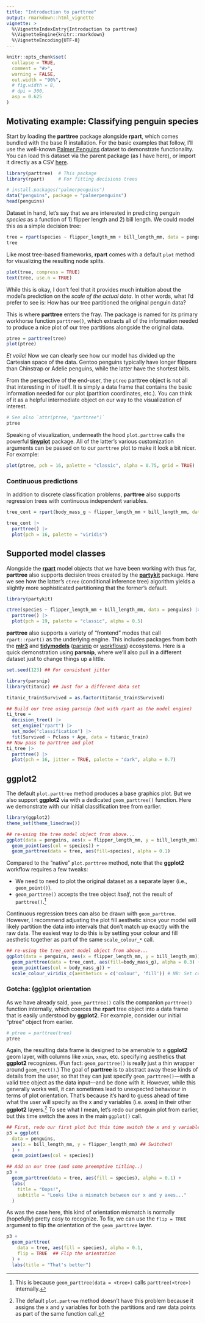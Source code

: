 ```yaml
---
title: "Introduction to parttree"
output: rmarkdown::html_vignette
vignette: >
  %\VignetteIndexEntry{Introduction to parttree}
  %\VignetteEngine{knitr::rmarkdown}
  %\VignetteEncoding{UTF-8}
---
```


```r
knitr::opts_chunk$set(
  collapse = TRUE,
  comment = "#>",
  warning = FALSE,
  out.width = "90%",
  # fig.width = 8,
  # dpi = 300,
  asp = 0.625
)
```

## Motivating example: Classifying penguin species

Start by loading the **parttree** package alongside **rpart**, which comes
bundled with the base R installation. For the basic examples that follow, 
I'll use the well-known
[Palmer Penguins](https://allisonhorst.github.io/palmerpenguins/) dataset to
demonstrate functionality. You can load this dataset via the parent package (as 
I have here), or import it directly as a CSV
[here](https://vincentarelbundock.github.io/Rdatasets/csv/palmerpenguins/penguins.csv).

```r
library(parttree)  # This package
library(rpart)     # For fitting decisions trees

# install.packages("palmerpenguins")
data("penguins", package = "palmerpenguins")
head(penguins)
```

Dataset in hand, let's say that we are interested in predicting penguin
_species_ as a function of 1) flipper length and 2) bill length. We could model
this as a simple decision tree:

```r
tree = rpart(species ~ flipper_length_mm + bill_length_mm, data = penguins)
tree
```

Like most tree-based frameworks, **rpart** comes with a default `plot` method
for visualizing the resulting node splits.

```r
plot(tree, compress = TRUE)
text(tree, use.n = TRUE)
```

While this is okay, I don't feel that it provides much intuition about the
model's prediction on the _scale of the actual data_. In other words, what I'd
prefer to see is: How has our tree partitioned the original penguin data?

This is where **parttree** enters the fray. The package is named for its primary
workhorse function `parttree()`, which extracts all of the information needed
to produce a nice plot of our tree partitions alongside the original data.

```r
ptree = parttree(tree)
plot(ptree)
```

_Et voila!_ Now we can clearly see how our model has divided up the Cartesian
space of the data. Gentoo penguins typically have longer flippers than Chinstrap
or Adelie penguins, while the latter have the shortest bills.

From the perspective of the end-user, the `ptree` parttree object is not all
that interesting in of itself. It is simply a data frame that contains the basic
information needed for our plot (partition coordinates, etc.). You can think of
it as a helpful intermediate object on our way to the visualization of interest.

```r
# See also `attr(ptree, "parttree")`
ptree
```

Speaking of visualization, underneath the hood `plot.parttree` calls the
powerful
[**tinyplot**](https://grantmcdermott.com/tinyplot)
package. All of the latter's various customization arguments can be passed on to
our `parttree` plot to make it look a bit nicer. For example:

```r
plot(ptree, pch = 16, palette = "classic", alpha = 0.75, grid = TRUE)
```


### Continuous predictions

In addition to discrete classification problems, **parttree** also supports
regression trees with continuous independent variables.

```r
tree_cont = rpart(body_mass_g ~ flipper_length_mm + bill_length_mm, data = penguins)

tree_cont |>
  parttree() |>
  plot(pch = 16, palette = "viridis")
```


## Supported model classes

Alongside the [**rpart**](https://CRAN.R-project.org/web/package=rpart) model
objects that we have been working with thus far, **parttree** also supports
decision trees created by the
[**partykit**](https://CRAN.R-project.org/web/package=partykit) package. Here we
see how the latter's `ctree` (conditional inference tree) algorithm yields a
slightly more sophisticated partitioning that the former's default.

```r
library(partykit)

ctree(species ~ flipper_length_mm + bill_length_mm, data = penguins) |>
  parttree() |>
  plot(pch = 19, palette = "classic", alpha = 0.5)
```

**parttree** also supports a variety of "frontend" modes that call
`rpart::rpart()` as the underlying engine. This includes packages from both the
[**mlr3**](https://mlr3.mlr-org.com/) and
[**tidymodels**](https://www.tidymodels.org/)
([parsnip](https://parsnip.tidymodels.org/) 
or [workflows](https://workflows.tidymodels.org/))
ecosystems. Here is a quick demonstration using **parsnip**, where we'll also
pull in a different dataset just to change things up a little.

```r
set.seed(123) ## For consistent jitter

library(parsnip)
library(titanic) ## Just for a different data set

titanic_train$Survived = as.factor(titanic_train$Survived)

## Build our tree using parsnip (but with rpart as the model engine)
ti_tree =
  decision_tree() |>
  set_engine("rpart") |>
  set_mode("classification") |>
  fit(Survived ~ Pclass + Age, data = titanic_train)
## Now pass to parttree and plot
ti_tree |>
  parttree() |>
  plot(pch = 16, jitter = TRUE, palette = "dark", alpha = 0.7)
```

## ggplot2

The default `plot.parttree` method produces a base graphics plot. But we also
support **ggplot2** via with a dedicated `geom_parttree()` function. Here we
demonstrate with our initial classification tree from earlier.

```r
library(ggplot2)
theme_set(theme_linedraw())

## re-using the tree model object from above...
ggplot(data = penguins, aes(x = flipper_length_mm, y = bill_length_mm)) +
  geom_point(aes(col = species)) +
  geom_parttree(data = tree, aes(fill=species), alpha = 0.1)
```

Compared to the "native" `plot.parttree` method, note that the **ggplot2**
workflow requires a few tweaks:

- We need to need to plot the original dataset as a separate layer (i.e., `geom_point()`).
- `geom_parttree()` accepts the tree object _itself_, not the result of `parttree()`.^[This is because `geom_parttree(data = <tree>)` calls `parttree(<tree>)` internally.] 

Continuous regression trees can also be drawn with `geom_parttree`. However, I 
recommend adjusting the plot fill aesthetic since your model will likely
partition the data into intervals that don't match up exactly with the raw data.
The easiest way to do this is by setting your colour and fill aesthetic together
as part of the same `scale_colour_*` call.

```r
## re-using the tree_cont model object from above...
ggplot(data = penguins, aes(x = flipper_length_mm, y = bill_length_mm)) +
  geom_parttree(data = tree_cont, aes(fill=body_mass_g), alpha = 0.3) +
  geom_point(aes(col = body_mass_g)) + 
  scale_colour_viridis_c(aesthetics = c('colour', 'fill')) # NB: Set colour + fill together
```

### Gotcha: (gg)plot orientation

As we have already said, `geom_parttree()` calls the companion `parttree()` 
function internally, which coerces the **rpart** tree object into a data frame
that is  easily understood by **ggplot2**. For example, consider our initial
"ptree" object from earlier. 

```r
# ptree = parttree(tree)
ptree
```

Again, the resulting data frame is designed to be amenable to a **ggplot2** geom
layer, with columns like `xmin`, `xmax`, etc. specifying aesthetics that
**ggplot2** recognizes. (Fun fact: `geom_parttree()` is really just a thin
wrapper around `geom_rect()`.) The goal of **parttree** is to abstract away
these kinds of details from the user, so that they can just specify
`geom_parttree()`&mdash;with a valid tree object as the data input&mdash;and be
done with it. However, while this generally works well, it can sometimes lead to
unexpected behaviour in terms of plot orientation. That's because it's hard to
guess ahead of time what the user will specify as the x and y variables (i.e.
axes) in their other **ggplot2** layers.^[The default `plot.partree` method
doesn't have this problem because it assigns the x and y variables for both the
partitions and raw data points as part of the same function call.] To see what I
mean, let's redo our penguin plot from earlier, but this time switch the axes in
the main `ggplot()` call.

```r
## First, redo our first plot but this time switch the x and y variables
p3 = ggplot(
  data = penguins, 
  aes(x = bill_length_mm, y = flipper_length_mm) ## Switched!
  ) +
  geom_point(aes(col = species))

## Add on our tree (and some preemptive titling..)
p3 +
  geom_parttree(data = tree, aes(fill = species), alpha = 0.1) +
  labs(
    title = "Oops!",
    subtitle = "Looks like a mismatch between our x and y axes..."
  )
```

As was the case here, this kind of orientation mismatch is normally (hopefully) 
pretty easy to recognize. To fix, we can use the `flip = TRUE` argument to 
flip the orientation of the `geom_parttree` layer.

```r
p3 +
  geom_parttree(
    data = tree, aes(fill = species), alpha = 0.1,
    flip = TRUE  ## Flip the orientation
  ) +
  labs(title = "That's better")
```
